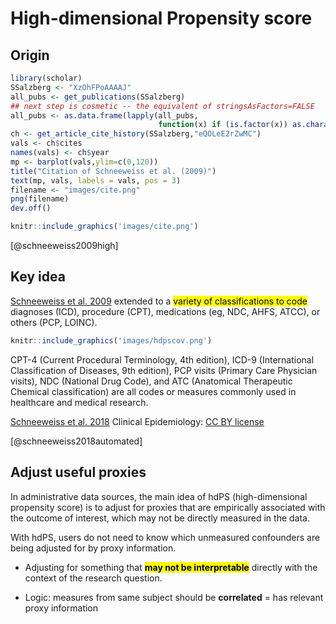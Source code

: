 # High-dimensional Propensity score

## Origin

```{r cite, cache= TRUE, echo= FALSE, message=FALSE, eval = FALSE}
library(scholar)
SSalzberg <- "XzOhFPoAAAAJ"
all_pubs <- get_publications(SSalzberg)
## next step is cosmetic -- the equivalent of stringsAsFactors=FALSE
all_pubs <- as.data.frame(lapply(all_pubs,
                                 function(x) if (is.factor(x)) as.character(x) else x))
ch <- get_article_cite_history(SSalzberg,"eQOLeE2rZwMC")
vals <- ch$cites
names(vals) <- ch$year
mp <- barplot(vals,ylim=c(0,120))
title("Citation of Schneeweiss et al. (2009)")
text(mp, vals, labels = vals, pos = 3)
filename <- "images/cite.png"
png(filename)
dev.off()
```

```{r echo=FALSE, out.width='70%', fig.align="center"}
knitr::include_graphics('images/cite.png')
```

::: column-margin
[@schneeweiss2009high]
::: 

## Key idea

[Schneeweiss et al. 2009](https://pubmed.ncbi.nlm.nih.gov/19487948/) extended to a <mark>variety of classifications to code</mark> diagnoses (ICD), procedure (CPT), medications (eg, NDC, AHFS, ATCC), or others (PCP, LOINC).

```{r echo=FALSE, out.width='90%', fig.align="center"}
knitr::include_graphics('images/hdpscov.png')
```

::: column-margin
CPT-4 (Current Procedural Terminology, 4th edition), ICD-9 (International Classification of Diseases, 9th edition), PCP visits (Primary Care Physician visits), NDC (National Drug Code), and ATC (Anatomical Therapeutic Chemical classification) are all codes or measures commonly used in healthcare and medical research.
:::

[Schneeweiss et al. 2018](https://dx.doi.org/10.2147/CLEP.S166545) Clinical Epidemiology: [CC BY license](http://creativecommons.org/licenses/by-nc/3.0/)

::: column-margin
[@schneeweiss2018automated]
::: 

::: callout-tip
## Adjust useful proxies

In administrative data sources, the main idea of hdPS (high-dimensional propensity score) is to adjust for proxies that are empirically associated with the outcome of interest, which may not be directly measured in the data.
:::

::: column-margin
With hdPS, users do not need to know which unmeasured confounders are being adjusted for by proxy information.
:::

-   Adjusting for something that <mark>**may not be interpretable**</mark> directly with the context of the research question.

-   Logic: measures from same subject should be **correlated** = has relevant proxy information
